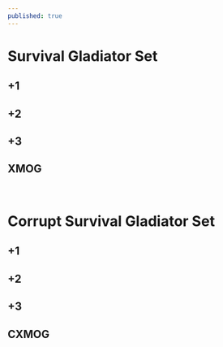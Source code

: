 ```yaml
---
published: true
---
```


# Survival Gladiator Set
## +1
<Card id="1113201"/>
<Card id="1123201"/>
<Card id="1133201"/>

## +2
<Card id="1113202"/>
<Card id="1123202"/>
<Card id="1133202"/>

## +3
<Card id="1113203"/>
<Card id="1123203"/>
<Card id="1133203"/>

## XMOG
<Card id="1113204"/>
<Card id="1123204"/>
<Card id="1133204"/>

<br>

# Corrupt Survival Gladiator Set
## +1
<Card id="1113211"/>
<Card id="1123211"/>
<Card id="1133211"/>

## +2
<Card id="1113212"/>
<Card id="1123212"/>
<Card id="1133212"/>

## +3
<Card id="1113213"/>
<Card id="1123213"/>
<Card id="1133213"/>

## CXMOG
<Card id="1113214"/>
<Card id="1123214"/>
<Card id="1133214"/>




